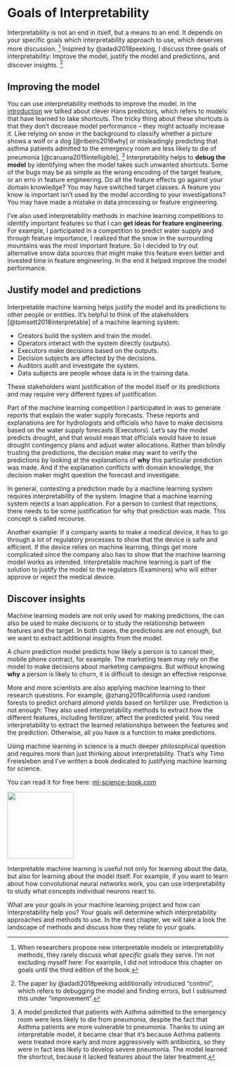 # Goals of Interpretability

Interpretability is not an end in itself, but a means to an end.
It depends on your specific goals which interpretability approach to use, which deserves more discussion. [^also-my-bad]
Inspired by @adadi2018peeking, I discuss three goals of interpretability: Improve the model, justify the model and predictions, and discover insights. [^three-instead-of-four]

## Improving the model

You can use interpretability methods to improve the model.
In the [introduction](#intro) we talked about clever Hans predictors, which refers to models that have learned to take shortcuts.
The tricky thing about these shortcuts is that they don't decrease model performance -- they might actually increase it.
Like relying on snow in the background to classify whether a picture shows a wolf or a dog [@ribeiro2016why] or misleadingly predicting that asthma patients admitted to the emergency room are less likely to die of pneumonia [@caruana2015intelligible]. [^pneumonia]
Interpretability helps to **debug the model** by identifying when the model takes such unwanted shortcuts.
Some of the bugs may be as simple as the wrong encoding of the target feature, or an erro in feature engineering.
Do all the feature effects go against your domain knowledge?
You may have switched target classes.
A feature you know is important isn't used by the model according to your investigations?
You may have made a mistake in data processing or feature engineering.

I've also used interpretability methods in machine learning competitions to identify important features so that I can **get ideas for feature engineering**.
For example, I participated in a competition to predict water supply and through feature importance, I realized that the snow in the surrounding mountains was the most important feature.
So I decided to try out alternative snow data sources that might make this feature even better and invested time in feature engineering.
In the end it helped improve the model performance.


## Justify model and predictions

Interpretable machine learning helps justify the model and its predictions to other people or entities.
It's helpful to think of the stakeholders [@tomsett2018interpretable] of a machine learning system:

- Creators build the system and train the model.
- Operators interact with the system directly (outputs).
- Executors make decisions based on the outputs.
- Decision subjects are affected by the decisions.
- Auditors audit and investigate the system. 
- Data subjects are people whose data is in the training data.

These stakeholders want justification of the model itself or its predictions and may require very different types of justification.

Part of the machine learning competition I participated in was to generate reports that explain the water supply forecasts. 
These reports and explanations are for hydrologists and officials who have to make decisions based on the water supply forecasts (Executors).
Let's say the model predicts drought, and that would mean that officials would have to issue drought contingency plans and adjust water allocations.
Rather than blindly trusting the predictions, the decision make may want to verify the predictions by looking at the explanations of **why** this particular prediction was made.
And if the explanation conflicts with domain knowledge, the decision maker might question the forecast and investigate.

In general, contesting a prediction made by a machine learning system requires interpretability of the system.
Imagine that a machine learning system rejects a loan application.
For a person to contest that rejections, there needs to be some justification for why that prediction was made.
This concept is called recourse.

Another example:
If a company wants to make a medical device, it has to go through a lot of regulatory processes to show that the device is safe and efficient.
If the device relies on machine learning, things get more complicated since the company also has to show that the machine learning model works as intended.
Interpretable machine learning is part of the solution to justify the model to the regulators (Examiners) who will either approve or reject the medical device.

## Discover insights

Machine learning models are not only used for making predictions, the can also be used to make decisions or to study the relationship between features and the target.
In both cases, the predictions are not enough, but we want to extract additional insights from the model.

A churn prediction model predicts how likely a person is to cancel their, mobile phone contract, for example.
The marketing team may rely on the model to make decisions about marketing campaigns.
But without knowing **why** a person is likely to churn, it is difficult to design an effective response.


More and more scientists are also applying machine learning to their research questions.
For example, @zhang2019california used random forests to predict orchard almond yields based on fertilizer use.
Prediction is not enough: They also used interpretability methods to extract how the different features, including fertilizer, affect the predicted yield.
You need interpretability to extract the learned relationships between the features and the prediction.
Otherwise, all you have is a function to make predictions.


::: {.callout-tip}

::: {layout="[1.5,1]"}

::: {#first-column}
Using machine learning in science is a much deeper philosophical question and requires more than just thinking about interpretability.
That's why Timo Freiesleben and I've written a book dedicated to justifying machine learning for science.

You can read it for free here: [ml-science-book.com](https://ml-science-book.com/)

:::

::: {#second-column}
![](./images/cover-sml-science.jpg){height=4cm fig-align=center}

:::

:::

:::


Interpretable machine learning is useful not only for learning about the data, but also for learning about the model itself.
For example, if you want to learn about how convolutional neural networks work, you can use interpretability to study what concepts individual neurons react to.


What are your goals in your machine learning project and how can interpretability help you?
Your goals will determine which interpretability approaches and methods to use.
In the next chapter, we will take a look the landscape of methods and discuss how they relate to your goals. 


[^also-my-bad]: When researchers propose new interpretable models or interpretability methods, they rarely discuss what *specific* goals they serve. I'm not excluding myself here: For example, I did not introduce this chapter on goals until the third edition of the book.

[^three-instead-of-four]: The paper by @adadi2018peeking additionally introduced "control", which refers to debugging the model and finding errors, but I subsumed this under "improvement". 

[^pneumonia]: A model predicted that patients with Asthma admitted to the emergency room were less likely to die from pneumonia, despite the fact that Asthma patients are more vulnerable to pneumonia. Thanks to using an interpretable model, it became clear that it's because Asthma patients were treated more early and more aggressively with antibiotics, so they were in fact less likely to develop severe pneumonia. The model learned the shortcut, because it lacked features about the later treatment. 
